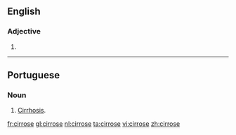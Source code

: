 ==English==

===Adjective===
{{en-adj|-}}

# {{alternative spelling of|cirrhose}}

----

==Portuguese==

===Noun===
{{pt-noun-f}}

# [[cirrhosis|Cirrhosis]].

[[fr:cirrose]]
[[gl:cirrose]]
[[nl:cirrose]]
[[ta:cirrose]]
[[vi:cirrose]]
[[zh:cirrose]]